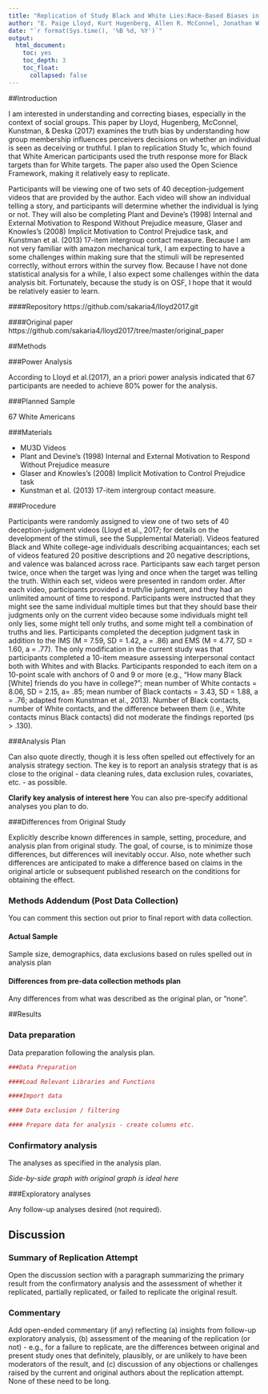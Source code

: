 ```yaml
---
title: "Replication of Study Black and White Lies:Race-Based Biases in Deception Judgements (2017, Psychological Science)"
author: "E. Paige Lloyd, Kurt Hugenberg, Allen R. McConnel, Jonathan W. Kunstman, & Jason C. Deska"
date: "`r format(Sys.time(), '%B %d, %Y')`"
output:
  html_document:
    toc: yes
    toc_depth: 3
    toc_float:
      collapsed: false
---
```


<!-- Replication reports should all use this template to standardize reporting across projects.  These reports will be public supplementary materials that accompany the summary report(s) of the aggregate results. -->

##Introduction

I am interested in understanding and correcting biases, especially in the context of social groups. This paper by Lloyd, Hugenberg, McConnel, Kunstman, & Deska (2017) examines the truth bias by understanding how group membership influences perceivers decisions on whether an individual is seen as deceiving or truthful. I plan to replication Study 1c, which found that White American participants used the truth response more for Black targets than for White targets. The paper also used the Open Science Framework, making it relatively easy to replicate. 

Participants will be viewing one of two sets of 40 deception-judgement videos that are provided by the author. Each video will show an individual telling a story, and participants will determine whether the individual is lying or not. They will also be completing Plant and Devine's (1998) Internal and External Motivation to Respond Without Prejudice measure, Glaser and Knowles's (2008) Implicit Motivation to Control Prejudice task, and Kunstman et al. (2013) 17-item intergroup contact measure. Because I am not very familiar with amazon mechanical turk, I am expecting to have a some challenges within making sure that the stimuli will be represented correctly, without errors within the survey flow. Because I have not done statistical analysis for a while, I also expect some challenges within the data analysis bit. Fortunately, because the study is on OSF, I hope that it would be relatively easier to learn. 

####Repository
https://github.com/sakaria4/lloyd2017.git

####Original paper
https://github.com/sakaria4/lloyd2017/tree/master/original_paper




##Methods

###Power Analysis

According to Lloyd et al.(2017), an a priori power analysis indicated that 67 participants are needed to achieve 80% power for the analysis. 

###Planned Sample

67 White Americans

###Materials

- MU3D Videos
- Plant and Devine's (1998) Internal and External Motivation to Respond Without Prejudice measure
- Glaser and Knowles's (2008) Implicit Motivation to Control Prejudice task
- Kunstman et al. (2013) 17-item intergroup contact measure.


###Procedure	

Participants were randomly assigned to view one of two sets of 40 deception-judgment videos (Lloyd et al., 2017; for details on the development of the stimuli, see the Supplemental Material). Videos featured Black and White college-age individuals describing acquaintances; each set of videos featured 20 positive descriptions and 20 negative descriptions, and valence was balanced across race. Participants saw each target person twice, once when the target was lying and once when the target was telling the truth. Within each set, videos were presented in random order. After each video, participants provided a truth/lie judgment, and they had an unlimited amount of time to respond. Participants were instructed that they might see the same individual multiple times but that they should base their judgments only on the current video because some individuals might tell only lies, some might tell only truths, and some might tell a combination of truths and lies. Participants completed the deception judgment task in addition to the IMS (M = 7.59, SD = 1.42, a = .86) and EMS (M = 4.77, SD = 1.60, a = .77). The only modification in the current study was that participants completed a 10-item measure assessing interpersonal contact both with Whites and with Blacks. Participants responded to each item on a 10-point scale with anchors of 0 and 9 or more (e.g., "How many Black [White] friends do you have in college?"; mean number of White contacts = 8.06, SD = 2.15, a= .85; mean number of Black contacts = 3.43, SD = 1.88, a = .76; adapted from Kunstman et al., 2013). Number of Black contacts, number of White contacts,  and the difference between them (i.e., White contacts minus Black contacts) did not moderate the findings
reported (ps > .130).

###Analysis Plan

Can also quote directly, though it is less often spelled out effectively for an analysis strategy section.  The key is to report an analysis strategy that is as close to the original - data cleaning rules, data exclusion rules, covariates, etc. - as possible.  

**Clarify key analysis of interest here**  You can also pre-specify additional analyses you plan to do.

###Differences from Original Study

Explicitly describe known differences in sample, setting, procedure, and analysis plan from original study.  The goal, of course, is to minimize those differences, but differences will inevitably occur.  Also, note whether such differences are anticipated to make a difference based on claims in the original article or subsequent published research on the conditions for obtaining the effect.

### Methods Addendum (Post Data Collection)

You can comment this section out prior to final report with data collection.

#### Actual Sample
  Sample size, demographics, data exclusions based on rules spelled out in analysis plan

#### Differences from pre-data collection methods plan
  Any differences from what was described as the original plan, or “none”.


##Results


### Data preparation

Data preparation following the analysis plan.
	
```r
###Data Preparation

####Load Relevant Libraries and Functions

####Import data

#### Data exclusion / filtering

#### Prepare data for analysis - create columns etc.
```

### Confirmatory analysis

The analyses as specified in the analysis plan.  

*Side-by-side graph with original graph is ideal here*

###Exploratory analyses

Any follow-up analyses desired (not required).  

## Discussion

### Summary of Replication Attempt

Open the discussion section with a paragraph summarizing the primary result from the confirmatory analysis and the assessment of whether it replicated, partially replicated, or failed to replicate the original result.  

### Commentary

Add open-ended commentary (if any) reflecting (a) insights from follow-up exploratory analysis, (b) assessment of the meaning of the replication (or not) - e.g., for a failure to replicate, are the differences between original and present study ones that definitely, plausibly, or are unlikely to have been moderators of the result, and (c) discussion of any objections or challenges raised by the current and original authors about the replication attempt.  None of these need to be long.
